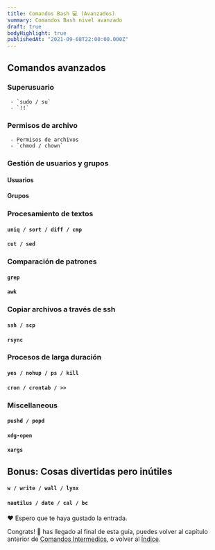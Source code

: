 ```yaml
---
title: Comandos Bash 💻 (Avanzados)
summary: Comandos Bash nivel avanzado
draft: true
bodyHighlight: true
publishedAt: "2021-09-08T22:00:00.000Z"
---
```


## Comandos avanzados

### Superusuario

     - `sudo / su`
     - `!!`

### Permisos de archivo

     - Permisos de archivos
     - `chmod / chown`

### Gestión de usuarios y grupos

#### Usuarios

#### Grupos

### Procesamiento de textos

#### `uniq / sort / diff / cmp`

#### `cut / sed`

### Comparación de patrones

#### `grep`

#### `awk`

### Copiar archivos a través de ssh

#### `ssh / scp`

#### `rsync`

### Procesos de larga duración

#### `yes / nohup / ps / kill`

#### `cron / crontab / >>`

### Miscellaneous

#### `pushd / popd`

#### `xdg-open`

#### `xargs`

## Bonus: Cosas divertidas pero inútiles

#### `w / write / wall / lynx`

#### `nautilus / date / cal / bc`

❤️ Espero que te haya gustado la entrada.

Congrats! 🎊 has llegado al final de esta guía, puedes volver al capítulo anterior de [Comandos Intermedios](/blog/linux/101-comandos-bash-intermedios), o volver al [Índice](/blog/linux/101-comandos-bash).
